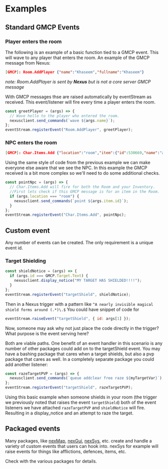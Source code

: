# Examples

## Standard GMCP Events

### Player enters the room

The following is an example of a basic function tied to a GMCP event. This will wave to any player that enters the room. An example of the GMCP message from Nexus:

```JSON title="GMCP received from server"
[GMCP]: Room.AddPlayer {"name":"Khaseem","fullname":"Khaseem"}
```

_note: Room.AddPlayer is sent by **Nexus** but is not a core server GMCP message_

With GMCP messages thse are raised automatically by eventStream as received. This event/listener will fire every time a player enters the room.

```js
const greetPlayer = (args) => {
  // Wave hello to the player who entered the room.
  nexusclient.send_commands(`wave ${args.name}`);
};
eventStream.registerEvent("Room.AddPlayer", greetPlayer);
```

### NPC enters the room

```JSON title="GMCP received from server"
[GMCP]: Char.Items.Add {"location":"room","item":{"id":530669,"name":"a tiny blue quail","icon":"paw-claws","attrib":"m","parentid":"room"}}
```

Using the same style of code from the previous example we can make everyone else aware that we see the NPC. In this example the GMCP received is a bit more complex so we'll need to do some additional checks.

```js
const pointNpc = (args) => {
  // Char.Items.Add will fire for both the Room and your Inventory.
  //First lets check if this GMCP message is for an item in the Room.
  if (args.location === "room") {
    nexusclient.send_commands(`point ${args.item.id}`);
  }
};
eventStream.registerEvent("Char.Items.Add", pointNpc);
```

## Custom event

Any number of events can be created. The only requirement is a unique event id.

### Target Shielding

```js
const shieldNotice = (args) => {
  if (args.id === GMCP.Target.Text) {
    nexusclient.display_notice("MY TARGET HAS SHIELDED!!!!");
  }
};
eventStream.registerEvent("targetShield", shieldNotice);
```

Then in a Nexus trigger with a pattern like `^A nearly invisible magical shield forms around (.*)\.$`
You could have snippet of code for

```js
eventStream.raiseEvent("targetShield", { id: args[1] });
```

Now, someone may ask why not just place the code directly in the trigger? What purpose is the event serving here?

Both are viable paths. One benefit of an event handler in this scenario is any number of other packages could add on to the targetShield event. You may have a bashing package that cares when a target shields, but also a pvp package that cares as well. In a completely separate package you could add another listener:

```js
const razeTargetPVP = (args) => {
  nexusclient.send_commands(`queue addclear free raze ${myTargetVar}`);
};
eventStream.registerEvent("targetShield", razeTargetPVP);
```

Using this basic example when someone shields in your room (the trigger we previously noted that raises the event `targetShield`) both of the event listeners we have attached `razeTargetPVP` and `shieldNotice` will fire. Resulting in a display_notice and an attempt to raze the target.

## Packaged events

Many packages, like [nexMap](../nexMap/introduction.mdx), [nexGui](../nexGui/introduction.mdx), [nexSys](../nexSys/introduction.mdx), etc. create and handle a variety of custom events that users can hook into. nexSys for example will raise events for things like afflictions, defences, items, etc.

Check with the various packages for details.

